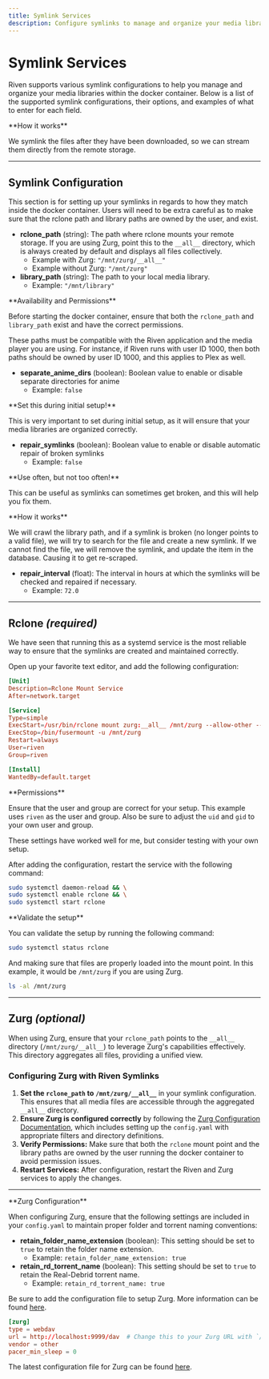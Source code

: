 ```yaml
---
title: Symlink Services
description: Configure symlinks to manage and organize your media libraries
---
```


# Symlink Services

Riven supports various symlink configurations to help you manage and organize your media libraries within the docker container. Below is a list of the supported symlink configurations, their options, and examples of what to enter for each field.

<Callout>
**How it works**

We symlink the files after they have been downloaded, so we can stream them directly from the remote storage.
</Callout>

---

## Symlink Configuration

This section is for setting up your symlinks in regards to how they match inside the docker container. Users will need to be extra careful as to make sure that the rclone path and library paths are owned by the user, and exist.

- **rclone_path** (string): The path where rclone mounts your remote storage. If you are using Zurg, point this to the `__all__` directory, which is always created by default and displays all files collectively.
    - Example with Zurg: `"/mnt/zurg/__all__"`
    - Example without Zurg: `"/mnt/zurg"`
- **library_path** (string): The path to your local media library.
    - Example: `"/mnt/library"`

<Callout type="warn">
**Availability and Permissions**

Before starting the docker container, ensure that both the `rclone_path` and `library_path` exist and have the correct permissions.

These paths must be compatible with the Riven application and the media player you are using. For instance, if Riven runs with user ID 1000, then both paths should be owned by user ID 1000, and this applies to Plex as well.
</Callout>

- **separate_anime_dirs** (boolean): Boolean value to enable or disable separate directories for anime
    - Example: `false`

<Callout type="warn">
**Set this during initial setup!**

This is very important to set during initial setup, as it will ensure that your media libraries are organized correctly.
</Callout>

- **repair_symlinks** (boolean): Boolean value to enable or disable automatic repair of broken symlinks
    - Example: `false`

<Callout type="info">
**Use often, but not too often!**

This can be useful as symlinks can sometimes get broken, and this will help you fix them.
</Callout>

<Callout>
**How it works**

We will crawl the library path, and if a symlink is broken (no longer points to a valid file), we will try to search for the file and create a new symlink. If we cannot find the file, we will remove the symlink, and update the item in the database. Causing it to get re-scraped.
</Callout>

- **repair_interval** (float): The interval in hours at which the symlinks will be checked and repaired if necessary.
    - Example: `72.0`

---

## Rclone *(required)*

We have seen that running this as a systemd service is the most reliable way to ensure that the symlinks are created and maintained correctly.

Open up your favorite text editor, and add the following configuration:

```toml title="/etc/systemd/system/rclone.service"
[Unit]
Description=Rclone Mount Service
After=network.target

[Service]
Type=simple
ExecStart=/usr/bin/rclone mount zurg:__all__ /mnt/zurg --allow-other --dir-cache-time 10s --vfs-cache-mode full --vfs-read-chunk-size 8M --vfs-read-chunk-size-limit 2G --buffer-size 16M --vfs-cache-max-age 150h --vfs-cache-max-size 20G --vfs-fast-fingerprint --uid 1000 --gid 1000
ExecStop=/bin/fusermount -u /mnt/zurg
Restart=always
User=riven
Group=riven

[Install]
WantedBy=default.target
```

<Callout type="warn">
**Permissions**

Ensure that the user and group are correct for your setup. This example uses `riven` as the user and group. Also be sure to adjust the `uid` and `gid` to your own user and group.
</Callout>

These settings have worked well for me, but consider testing with your own setup.

After adding the configuration, restart the service with the following command:

```bash
sudo systemctl daemon-reload && \
sudo systemctl enable rclone && \
sudo systemctl start rclone
```

<Callout type="info">
**Validate the setup**

You can validate the setup by running the following command:

```bash
sudo systemctl status rclone
```

And making sure that files are properly loaded into the mount point. In this example, it would be `/mnt/zurg` if you are using Zurg.

```bash
ls -al /mnt/zurg
```
</Callout>

---

## Zurg *(optional)*

When using Zurg, ensure that your `rclone_path` points to the `__all__` directory (`/mnt/zurg/__all__`) to leverage Zurg's capabilities effectively. This directory aggregates all files, providing a unified view.

### Configuring Zurg with Riven Symlinks

1. **Set the `rclone_path` to `/mnt/zurg/__all__`** in your symlink configuration. This ensures that all media files are accessible through the aggregated `__all__` directory.
2. **Ensure Zurg is configured correctly** by following the [Zurg Configuration Documentation](https://github.com/debridmediamanager/zurg-testing/wiki/Config-v0.10), which includes setting up the `config.yaml` with appropriate filters and directory definitions.
3. **Verify Permissions:** Make sure that both the `rclone` mount point and the library paths are owned by the user running the docker container to avoid permission issues.
4. **Restart Services:** After configuration, restart the Riven and Zurg services to apply the changes.

---

<Callout>
**Zurg Configuration**

When configuring Zurg, ensure that the following settings are included in your `config.yaml` to maintain proper folder and torrent naming conventions:

- **retain_folder_name_extension** (boolean): This setting should be set to `true` to retain the folder name extension.
    - Example: `retain_folder_name_extension: true`
- **retain_rd_torrent_name** (boolean): This setting should be set to `true` to retain the Real-Debrid torrent name.
    - Example: `retain_rd_torrent_name: true`
</Callout>

Be sure to add the configuration file to setup Zurg. More information can be found [here](https://github.com/debridmediamanager/zurg-testing/wiki/Config-v0.10).

```toml title="~/.config/rclone/rclone.conf"
[zurg]
type = webdav
url = http://localhost:9999/dav  # Change this to your Zurg URL with `/dav` at the end
vendor = other
pacer_min_sleep = 0
```

The latest configuration file for Zurg can be found [here](https://raw.githubusercontent.com/debridmediamanager/zurg-testing/main/config.yml).
